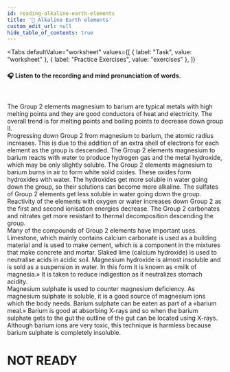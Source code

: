```yaml
---
id: reading-alkaline-earth-elements
title: '📝 Alkaline Earth elements'
custom_edit_url: null
hide_table_of_contents: true
---
```



<Tabs
  defaultValue="worksheet"
  values={[
    { label: "Task", value: "worksheet" },
    { label: "Practice Exercises", value: "exercises" },
  ]}
>
<TabItem value="worksheet">

#### 🎧️ Listen to the recording and mind pronunciation of words.

<ReactPlayer
  url='/media/519.9f6990e2.mp3'
  width='100ww'
  height='40px'
  controls={true}
/>

<br />

The Group 2 elements magnesium to barium are typical metals with high melting points and they are good conductors of heat and electricity. The overall trend is for melting points and boiling points to decrease down group II.  
Progressing down Group 2 from magnesium to barium, the atomic radius increases. This is due to the addition of an extra shell of electrons for each element as the group is descended. The Group 2 elements magnesium to barium reacts with water to produce hydrogen gas and the metal hydroxide, which may be only slightly soluble. The Group 2 elements magnesium to barium burns in air to form white solid oxides. These oxides form hydroxides with water. The hydroxides get more soluble in water going down the group, so their solutions can become more alkaline. The sulfates of Group 2 elements get less soluble in water going down the group. Reactivity of the elements with oxygen or water increases down Group 2 as the first and second ionisation energies decrease. The Group 2 carbonates and nitrates get more resistant to thermal decomposition descending the group.  
Many of the compounds of Group 2 elements have important uses. Limestone, which mainly contains calcium carbonate is used as a building material and is used to make cement, which is a component in the mixtures that make concrete and mortar. Slaked lime (calcium hydroxide) is used to neutralise acids in acidic soil. Magnesium hydroxide is almost insoluble and is sold as a suspension in water. In this form it is known as «milk of magnesia.» It is taken to reduce indigestion as it neutralizes stomach acidity.  
Magnesium sulphate is used to counter magnesium deficiency. As magnesium sulphate is soluble, it is a good source of magnesium ions which the body needs. Barium sulphate can be eaten as part of a «barium meal.» Barium is good at absorbing X-rays and so when the barium sulphate gets to the gut the outline of the gut can be located using X-rays. Although barium ions are very toxic, this technique is harmless because barium sulphate is completely insoluble.

</TabItem>

<TabItem value="exercises">

# NOT READY

</TabItem>
</Tabs>
